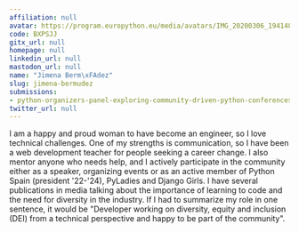 ```yaml
---
affiliation: null
avatar: https://program.europython.eu/media/avatars/IMG_20200306_194148_503_vN23F4Y.jpg
code: BXPSJJ
gitx_url: null
homepage: null
linkedin_url: null
mastodon_url: null
name: "Jimena Berm\xFAdez"
slug: jimena-bermudez
submissions:
- python-organizers-panel-exploring-community-driven-python-conferences
twitter_url: null
---
```


I am a happy and proud woman to have become an engineer, so I love technical challenges.  One of my strengths is communication, so I have been a web development teacher for people seeking a career change. I also mentor anyone who needs help, and I actively participate in the community either as a speaker, organizing events or as an active member of Python Spain (president '22-'24), PyLadies and Django Girls.  I have several publications in media talking about the importance of learning to code and the need for diversity in the industry.  If I had to summarize my role in one sentence, it would be "Developer working on diversity, equity and inclusion (DEI) from a technical perspective and happy to be part of the community".
